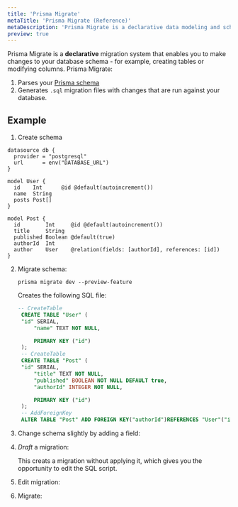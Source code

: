 ```yaml
---
title: 'Prisma Migrate'
metaTitle: 'Prisma Migrate (Reference)'
metaDescription: 'Prisma Migrate is a declarative data modeling and schema migration tool that is available via the Prisma CLI.'
preview: true
---
```


<TopBlock>

Prisma Migrate is a **declarative** migration system that enables you to make changes to your database schema - for example, creating tables or modifying columns. Prisma Migrate:

1. Parses your [Prisma schema](https://www.prisma.io/docs/reference/tools-and-interfaces/prisma-schema)
2. Generates `.sql` migration files with changes that are run against your database.

</TopBlock>

## Example

1. Create schema

  ```prisma
  datasource db {
    provider = "postgresql"
    url      = env("DATABASE_URL")
  }

  model User {
    id    Int      @id @default(autoincrement())
    name  String
    posts Post[]
  }

  model Post {
    id        Int     @id @default(autoincrement())
    title     String
    published Boolean @default(true)
    authorId  Int
    author    User    @relation(fields: [authorId], references: [id])
  }
  ```

2. Migrate schema:

   ```terminal
   prisma migrate dev --preview-feature
   ```

   Creates the following SQL file:

   ```sql file=migration.sql
   -- CreateTable
    CREATE TABLE "User" (
    "id" SERIAL,
        "name" TEXT NOT NULL,

        PRIMARY KEY ("id")
    );
    -- CreateTable
    CREATE TABLE "Post" (
    "id" SERIAL,
        "title" TEXT NOT NULL,
        "published" BOOLEAN NOT NULL DEFAULT true,
        "authorId" INTEGER NOT NULL,

        PRIMARY KEY ("id")
    );
    -- AddForeignKey
    ALTER TABLE "Post" ADD FOREIGN KEY("authorId")REFERENCES "User"("id") ON DELETE CASCADE ON UPDATE CASCADE;
    ```

3. Change schema slightly by adding a field:

4. _Draft_ a migration:

   
   This creats a migration without applying it, which gives you the opportunity to edit the SQL script.

5. Edit migration:

6. Migrate: